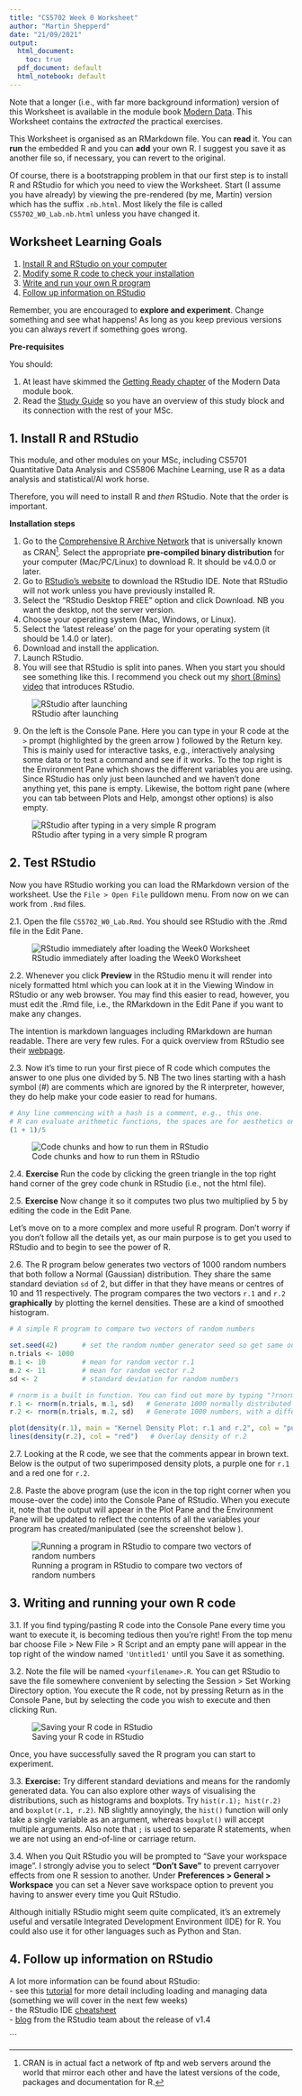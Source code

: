 ```yaml
---
title: "CS5702 Week 0 Worksheet"
author: "Martin Shepperd"
date: "21/09/2021"
output:
  html_document:
    toc: true
  pdf_document: default
  html_notebook: default
---
```


Note that a longer (i.e., with far more background information) version of this Worksheet is available in the module book [Modern Data](https://bookdown.org/martin_shepperd/ModernDataBook/W0-Prep.html#C0_SoftwareInstall).  This Worksheet contains the *extracted* the practical exercises.

This Worksheet is organised as an RMarkdown file.  You can **read** it.  You can **run** the embedded R and you can **add** your own R.  I suggest you save it as another file so, if necessary, you can revert to the original.  

Of course, there is a bootstrapping problem in that our first step is to install R and RStudio for which you need to view the Worksheet.  Start (I assume you have already) by viewing the pre-rendered (by me, Martin) version which has the suffix `.nb.html`.  Most likely the file is called `CS5702_W0_Lab.nb.html` unless you have changed it.


## Worksheet Learning Goals

1. [Install R and RStudio on your computer](#W0L1)
2. [Modify some R code to check your installation](#W0L2) 
3. [Write and run your own R program](#W0L3)
4. [Follow up information on RStudio](#W0L4)

Remember, you are encouraged to **explore and experiment**.  Change something and see what happens!  As long as you keep previous versions you can always revert if something goes wrong.  

**Pre-requisites**

You should:  

1. At least have skimmed the [Getting Ready chapter](https://bookdown.org/martin_shepperd/ModernDataBook/C0-GettingReady.html){target="_blank"} of the Modern Data module book.  
2. Read the [Study Guide](https://blackboard.brunel.ac.uk/bbcswebdav/pid-1232754-dt-content-rid-6089099_1/xid-6089099_1){target="_blank"} so you have an overview of this study block and its connection with the rest of your MSc.

## 1. Install R and RStudio {#W0L1}

This module, and other modules on your MSc, including CS5701 Quantitative Data Analysis and CS5806 Machine Learning, use R as a data analysis and statistical/AI work horse.  

Therefore, you will need to install R and *then* RStudio.  Note that the order is important.

**Installation steps**

1. Go to the [Comprehensive R Archive Network](https://cran.r-project.org/) that is universally known as CRAN^[CRAN is in actual fact a network of ftp and web servers around the world that mirror each other and have the latest versions of the code, packages and documentation for R.].  Select the appropriate **pre-compiled binary distribution** for your computer (Mac/PC/Linux) to download R.  It should be v4.0.0 or later.  
2. Go to [RStudio’s website](https://www.rstudio.com/products/rstudio/download/) to download the RStudio IDE.    Note that RStudio will not work unless you have previously installed R.  
3. Select the "RStudio Desktop FREE" option and click Download. NB you want the desktop, not the server version.  
4. Choose your operating system (Mac, Windows, or Linux).  
5. Select the ‘latest release’ on the page for your operating system (it should be 1.4.0 or later).  
6. Download and install the application.  
7. Launch RStudio.  
8. You will see that RStudio is split into panes.  When you start you should see something like this.  I recommend you check out my [short (8mins) video](https://www.loom.com/share/f0ecbbbc17dc43acbcdf9deb5fb22f3c) that introduces RStudio.  

![RStudio after launching](https://raw.githubusercontent.com/mjshepperd/CS5702-Data/master/C0_RStudioLaunch.png)

9. On the left is the Console Pane. Here you can type in your R code at the `>` prompt (highlighted by the green arrow ) followed by the Return key.  This is mainly used for interactive tasks, e.g., interactively analysing some data or to test a command and see if it works.  To the top right is the Environment Pane which shows the different variables you are using.  Since RStudio has only just been launched and we haven't done anything yet, this pane is empty.  Likewise, the bottom right pane (where you can tab between Plots and Help, amongst other options) is also empty.  
 
![RStudio after typing in a very simple R program](https://raw.githubusercontent.com/mjshepperd/CS5702-Data/master/C0_RStudio1.png)


## 2. Test RStudio {#W0L2}

Now you have RStudio working you can load the RMarkdown version of the worksheet.  Use the `File > Open File` pulldown menu.  From now on we can work from `.Rmd` files.  

2.1. Open the file `CS5702_W0_Lab.Rmd`.  You should see RStudio with the .Rmd file in the Edit Pane.

![RStudio immediately after loading the Week0 Worksheet](https://raw.githubusercontent.com/mjshepperd/CS5702-Data/master/W0_Seminar_RSt_Launch.png)

2.2. Whenever you click **Preview** in the RStudio menu it will render into nicely formatted html which you can look at it in the Viewing Window in RStudio or any web browser.  You may find this easier to read, however, you must edit the .Rmd file, i.e., the RMarkdown in the Edit Pane if you want to make any changes. 

The intention is markdown languages including RMarkdown are human readable.  There are very few rules.  For a quick overview from RStudio see their [webpage](https://rmarkdown.rstudio.com/authoring_quick_tour.html).  

2.3. Now it's time to run your first piece of R code which computes the answer to one plus one divided by 5. NB The two lines starting with a hash symbol (#) are comments which are ignored by the R interpreter, however, they do help make your code easier to read for humans.  

```r
# Any line commencing with a hash is a comment, e.g., this one.
# R can evaluate arithmetic functions, the spaces are for aesthetics only.
(1 + 1)/5
```

![Code chunks and how to run them in RStudio](https://raw.githubusercontent.com/mjshepperd/CS5702-Data/master/W0_Seminar_RSt_CodeChunk.png)


2.4. **Exercise** Run the code by clicking the green triangle in the top right hand corner of the grey code chunk in RStudio (i.e., not the html file).  

2.5. **Exercise** Now change it so it computes two plus two multiplied by 5 by editing the code in the Edit Pane.  

Let's move on to a more complex and more useful R program.  Don't worry if you don't follow all the details yet, as our main purpose is to get you used to RStudio and to begin to see the power of R. 

2.6. The R program below generates two vectors of 1000 random numbers that both follow a Normal (Gaussian) distribution.  They share the same standard deviation `sd` of 2, but differ in that they have means or centres of 10 and 11 respectively.  The program compares the two vectors `r.1` and `r.2` **graphically** by plotting the kernel densities.  These are a kind of smoothed histogram.

```r
# A simple R program to compare two vectors of random numbers

set.seed(42)      # set the random number generator seed so get same output each time             
n.trials <- 1000
m.1 <- 10         # mean for random vector r.1
m.2 <- 11         # mean for random vector r.2
sd <- 2           # standard deviation for random numbers

# rnorm is a built in function. You can find out more by typing "?rnorm"
r.1 <- rnorm(n.trials, m.1, sd)   # Generate 1000 normally distributed numbers
r.2 <- rnorm(n.trials, m.2, sd)   # Generate 1000 numbers, with a different mean

plot(density(r.1), main = "Kernel Density Plot: r.1 and r.2", col = "purple")
lines(density(r.2), col = "red")   # Overlay density of r.2
```

2.7. Looking at the R code, we see that the comments appear in brown text.  Below is the output of two superimposed density plots, a purple one for `r.1` and a red one for `r.2`. 

2.8. Paste the above program (use the icon in the top right corner when you mouse-over the code) into the Console Pane of RStudio.  When you execute it, note that the output will appear in the Plot Pane and the Environment Pane will be updated to reflect the contents of all the variables your program has created/manipulated (see the screenshot below ).

![Running a program in RStudio to compare two vectors of random numbers](https://raw.githubusercontent.com/mjshepperd/CS5702-Data/master/C0_RStudioDensity.png)


## 3. Writing and running your own R code {#W0L3}

3.1. If you find typing/pasting R code into the Console Pane every time you want to execute it, is becoming tedious then you're right!  From the top menu bar choose File > New File > R Script and an empty pane will appear in the top right of the window named `'Untitled1'` until you Save it as something.  

3.2. Note the file will be named `<yourfilename>.R`.  You can get RStudio to save the file somewhere convenient by selecting the Session > Set Working Directory option.  You execute the R code, not by pressing Return as in the Console Pane, but by selecting the code you wish to execute and then clicking Run.

![Saving your R code in RStudio](https://raw.githubusercontent.com/mjshepperd/CS5702-Data/master/C0_RStudioSave.png) 

Once, you have successfully saved the R program you can start to experiment.  

3.3. **Exercise:** Try different standard deviations and means for the randomly generated data.  You can also explore other ways of visualising the distributions, such as histograms and boxplots.  Try `hist(r.1); hist(r.2)` and `boxplot(r.1, r.2)`.  NB slightly annoyingly, the `hist()` function will only take a single variable as an argument, whereas `boxplot()` will accept multiple arguments.  Also note that `;` is used to separate R statements, when we are not using an end-of-line or carriage return.

3.4. When you Quit RStudio you will be prompted to "Save your workspace image".  I strongly advise you to select **"Don't Save"** to prevent carryover effects from one R session to another.  Under **Preferences > General > Workspace** you can set a Never save workspace option to prevent you having to answer every time you Quit RStudio.   
  
Although initially RStudio might seem quite complicated, it's an extremely useful and versatile Integrated Development Environment (IDE) for R.  You could also use it for other languages such as Python and Stan.  
  
  
## 4. Follow up information on RStudio {#W0L4}

A lot more information can be found about RStudio:  
- see this [tutorial](https://data-flair.training/blogs/rstudio-tutorial/) for more detail including loading and managing data (something we will cover in the next few weeks)  
- the RStudio IDE [cheatsheet](https://github.com/rstudio/cheatsheets/raw/master/rstudio-ide.pdf)  
- [blog](https://blog.rstudio.com/2021/01/19/announcing-rstudio-1-4/) from the RStudio team about the release of v1.4  




```